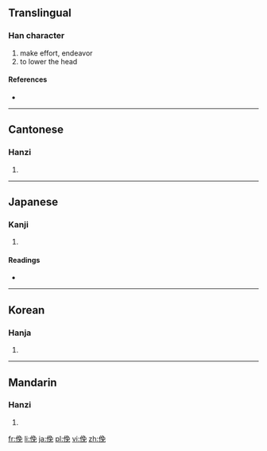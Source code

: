 ==Translingual==

===Han character===
{{Han char|rn=9|rad=人|as=07|sn=9|four=2721<sub>6</sub>|canj=人弓日山 (ONAU)}}

# make effort, endeavor
# to lower the head

====References====
* {{Han ref|kx=0105.150|dkj=00700|dj=0222.040|hdz=10164.050|uh=4FDB|ud=20443|bh=CDE9|bd=52713}}

----

==Cantonese==

===Hanzi===
{{yue-hanzi|jyut=|y=fu2, min5}}

# {{defn|lang=yue|sort=人07}}

----

==Japanese==

===Kanji===
{{ja-kanji|grade=|rs=人07}}

# {{defn|lang=ja|sort=人07}}

====Readings====
* {{ja-readings|on=[[べん]] (ben), [[めん]] (men), [[ふ]] (fu)|kun=[[ふせる]] (fuseru)}}

----

==Korean==

===Hanja===
{{ko-hanja|hangeul=면|rv=myeon|mr=myŏn}}

# {{defn|lang=ko|sort=人07}}

----

==Mandarin==

===Hanzi===
{{cmn-hanzi|pin=[[fǔ]] ([[fu3]])|wg=fu<sup>3</sup>}}

# {{defn|lang=cmn|sort=人07}}

[[fr:俛]]
[[li:俛]]
[[ja:俛]]
[[pl:俛]]
[[vi:俛]]
[[zh:俛]]